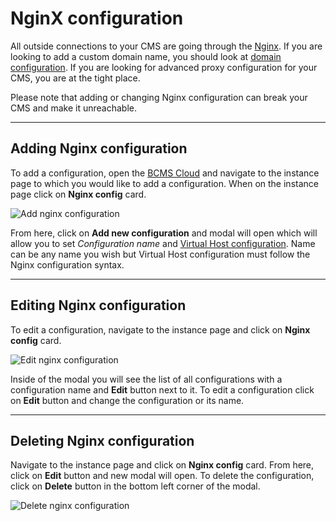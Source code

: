 
# NginX configuration

All outside connections to your CMS are going through the [Nginx](https://nginx.org).
If you are looking to add a custom domain name, you should look at [domain configuration](/cloud/domains).
If you are looking for advanced proxy configuration for your CMS, you are at the
tight place.

<Note danger>
  Please note that adding or changing Nginx configuration can break your CMS and make it unreachable.
</Note>

---

## Adding Nginx configuration

To add a configuration, open the [BCMS Cloud](https://cloud.thebcms.com) and
navigate to the instance page to which you would like to add a configuration. When on
the instance page click on **Nginx config** card.

<Image
  src={addConfig}
  alt="Add nginx configuration"
  className="h-auto w-full"
  unoptimized
/>

From here, click on **Add new configuration** and modal will open which will
allow you to set _Configuration name_ and [Virtual Host configuration](https://docs.nginx.com/nginx/admin-guide/web-server/web-server/).
Name can be any name you wish but Virtual Host configuration must follow the Nginx
configuration syntax.

---

## Editing Nginx configuration

To edit a configuration, navigate to the instance page and click on **Nginx config** card.

<Image
  src={editConfig}
  alt="Edit nginx configuration"
  className="h-auto w-full"
  unoptimized
/>

Inside of the modal you will see the list of all configurations with a
configuration name and **Edit** button next to it. To edit a configuration
click on **Edit** button and change the configuration or its name.

---

## Deleting Nginx configuration

Navigate to the instance page and click on **Nginx config** card. From here,
click on **Edit** button and new modal will open. To delete the configuration,
click on **Delete** button in the bottom left corner of the modal.

<Image
  src={deleteConfig}
  alt="Delete nginx configuration"
  className="h-auto w-full"
  unoptimized
/>

